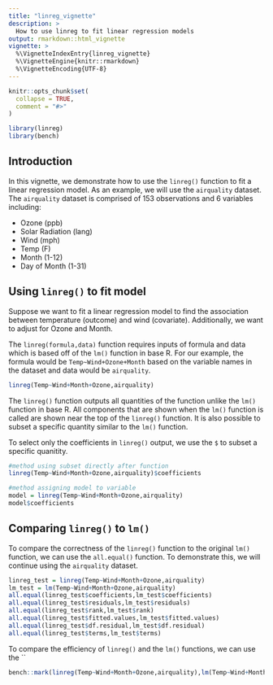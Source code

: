 ```yaml
---
title: "linreg_vignette"
description: >
  How to use linreg to fit linear regression models
output: rmarkdown::html_vignette
vignette: >
  %\VignetteIndexEntry{linreg_vignette}
  %\VignetteEngine{knitr::rmarkdown}
  %\VignetteEncoding{UTF-8}
---
```


```r
knitr::opts_chunk$set(
  collapse = TRUE,
  comment = "#>"
)
```

```r
library(linreg)
library(bench)
```

## Introduction

In this vignette, we demonstrate how to use the `linreg()` function to fit a linear regression model. As an example, we will use the `airquality` dataset. The `airquality` dataset is comprised of 153 observations and 6 variables including:

-   Ozone (ppb)
-   Solar Radiation (lang)
-   Wind (mph)
-   Temp (F)
-   Month (1-12)
-   Day of Month (1-31)

## Using `linreg()` to fit model

Suppose we want to fit a linear regression model to find the association between temperature (outcome) and wind (covariate). Additionally, we want to adjust for Ozone and Month.

The `linreg(formula,data)` function requires inputs of formula and data which is based off of the `lm()` function in base R. For our example, the formula would be `Temp~Wind+Ozone+Month` based on the variable names in the dataset and data would be `airquality`.

```r
linreg(Temp~Wind+Month+Ozone,airquality)
```

The `linreg()` function outputs all quantities of the function unlike the `lm()` function in base R. All components that are shown when the `lm()` function is called are shown near the top of the `linreg()` function. It is also possible to subset a specific quantity similar to the `lm()` function.

To select only the coefficients in `linreg()` output, we use the `$` to subset a specific quanitity.

```r
#method using subset directly after function
linreg(Temp~Wind+Month+Ozone,airquality)$coefficients

#method assigning model to variable
model = linreg(Temp~Wind+Month+Ozone,airquality)
model$coefficients

```

## Comparing `linreg()` to `lm()`

To compare the correctness of the `linreg()` function to the original `lm()` function, we can use the `all.equal()` function. To demonstrate this, we will continue using the `airquality` dataset.

```r
linreg_test = linreg(Temp~Wind+Month+Ozone,airquality)
lm_test = lm(Temp~Wind+Month+Ozone,airquality)
all.equal(linreg_test$coefficients,lm_test$coefficients)
all.equal(linreg_test$residuals,lm_test$residuals)
all.equal(linreg_test$rank,lm_test$rank)
all.equal(linreg_test$fitted.values,lm_test$fitted.values)
all.equal(linreg_test$df.residual,lm_test$df.residual)
all.equal(linreg_test$terms,lm_test$terms)
```

To compare the efficiency of `linreg()` and the `lm()` functions, we can use the ``

```r
bench::mark(linreg(Temp~Wind+Month+Ozone,airquality),lm(Temp~Wind+Month+Ozone,airquality))
```












